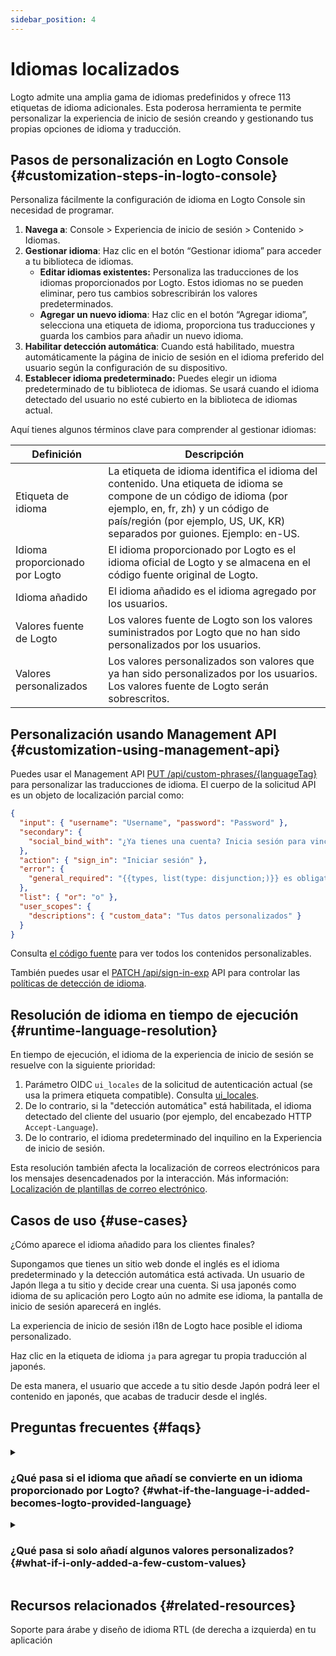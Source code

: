 ```yaml
---
sidebar_position: 4
---
```


# Idiomas localizados

Logto admite una amplia gama de idiomas predefinidos y ofrece 113 etiquetas de idioma adicionales. Esta poderosa herramienta te permite personalizar la experiencia de inicio de sesión creando y gestionando tus propias opciones de idioma y traducción.

## Pasos de personalización en Logto Console \{#customization-steps-in-logto-console}

Personaliza fácilmente la configuración de idioma en Logto Console sin necesidad de programar.

1. **Navega a**: <CloudLink to="/sign-in-experience/content">Console > Experiencia de inicio de sesión > Contenido > Idiomas</CloudLink>.
2. **Gestionar idioma**: Haz clic en el botón “Gestionar idioma” para acceder a tu biblioteca de idiomas.
   - **Editar idiomas existentes:** Personaliza las traducciones de los idiomas proporcionados por Logto. Estos idiomas no se pueden eliminar, pero tus cambios sobrescribirán los valores predeterminados.
   - **Agregar un nuevo idioma**: Haz clic en el botón “Agregar idioma”, selecciona una etiqueta de idioma, proporciona tus traducciones y guarda los cambios para añadir un nuevo idioma.
3. **Habilitar detección automática**: Cuando está habilitado, muestra automáticamente la página de inicio de sesión en el idioma preferido del usuario según la configuración de su dispositivo.
4. **Establecer idioma predeterminado:** Puedes elegir un idioma predeterminado de tu biblioteca de idiomas. Se usará cuando el idioma detectado del usuario no esté cubierto en la biblioteca de idiomas actual.

Aquí tienes algunos términos clave para comprender al gestionar idiomas:

| Definición                     | Descripción                                                                                                                                                                                                                              |
| ------------------------------ | ---------------------------------------------------------------------------------------------------------------------------------------------------------------------------------------------------------------------------------------- |
| Etiqueta de idioma             | La etiqueta de idioma identifica el idioma del contenido. Una etiqueta de idioma se compone de un código de idioma (por ejemplo, en, fr, zh) y un código de país/región (por ejemplo, US, UK, KR) separados por guiones. Ejemplo: en-US. |
| Idioma proporcionado por Logto | El idioma proporcionado por Logto es el idioma oficial de Logto y se almacena en el código fuente original de Logto.                                                                                                                     |
| Idioma añadido                 | El idioma añadido es el idioma agregado por los usuarios.                                                                                                                                                                                |
| Valores fuente de Logto        | Los valores fuente de Logto son los valores suministrados por Logto que no han sido personalizados por los usuarios.                                                                                                                     |
| Valores personalizados         | Los valores personalizados son valores que ya han sido personalizados por los usuarios. Los valores fuente de Logto serán sobrescritos.                                                                                                  |

## Personalización usando Management API \{#customization-using-management-api}

Puedes usar el Management API [PUT /api/custom-phrases/\{languageTag\}](https://openapi.logto.io/operation/operation-replacecustomphrase) para personalizar las traducciones de idioma. El cuerpo de la solicitud API es un objeto de localización parcial como:

```json
{
  "input": { "username": "Username", "password": "Password" },
  "secondary": {
    "social_bind_with": "¿Ya tienes una cuenta? Inicia sesión para vincular {{methods, list(type: disjunction;)}} con tu identidad social."
  },
  "action": { "sign_in": "Iniciar sesión" },
  "error": {
    "general_required": "{{types, list(type: disjunction;)}} es obligatorio"
  },
  "list": { "or": "o" },
  "user_scopes": {
    "descriptions": { "custom_data": "Tus datos personalizados" }
  }
}
```

Consulta [el código fuente](https://github.com/logto-io/logto/blob/master/packages/phrases-experience/src/locales/en/index.ts) para ver todos los contenidos personalizables.

También puedes usar el [PATCH /api/sign-in-exp](https://openapi.logto.io/group/endpoint-sign-in-experience) API para controlar las [políticas de detección de idioma](https://openapi.logto.io/operation/operation-getsigninexp#operation-getsigninexp-200-body-application-json-languageinfo).

## Resolución de idioma en tiempo de ejecución \{#runtime-language-resolution}

En tiempo de ejecución, el idioma de la experiencia de inicio de sesión se resuelve con la siguiente prioridad:

1. Parámetro OIDC `ui_locales` de la solicitud de autenticación actual (se usa la primera etiqueta compatible). Consulta [ui_locales](/end-user-flows/authentication-parameters/ui-locales).
2. De lo contrario, si la "detección automática" está habilitada, el idioma detectado del cliente del usuario (por ejemplo, del encabezado HTTP `Accept-Language`).
3. De lo contrario, el idioma predeterminado del inquilino en la Experiencia de inicio de sesión.

Esta resolución también afecta la localización de correos electrónicos para los mensajes desencadenados por la interacción. Más información: [Localización de plantillas de correo electrónico](/connectors/email-connectors/email-templates#email-template-localization).

## Casos de uso \{#use-cases}

¿Cómo aparece el idioma añadido para los clientes finales?

Supongamos que tienes un sitio web donde el inglés es el idioma predeterminado y la detección automática está activada. Un usuario de Japón llega a tu sitio y decide crear una cuenta. Si usa japonés como idioma de su aplicación pero Logto aún no admite ese idioma, la pantalla de inicio de sesión aparecerá en inglés.

La experiencia de inicio de sesión i18n de Logto hace posible el idioma personalizado.

Haz clic en la etiqueta de idioma `ja` para agregar tu propia traducción al japonés.

De esta manera, el usuario que accede a tu sitio desde Japón podrá leer el contenido en japonés, que acabas de traducir desde el inglés.

## Preguntas frecuentes \{#faqs}

<details>
  <summary>

### ¿Qué pasa si el idioma que añadí se convierte en un idioma proporcionado por Logto? \{#what-if-the-language-i-added-becomes-logto-provided-language}

</summary>

Junto a la etiqueta de idioma a la izquierda, aparecerá una etiqueta de idioma proporcionado por Logto, y el idioma que añadiste ya no podrá eliminarse. Los valores modificados seguirán funcionando y reemplazarán los valores originales de Logto. Borra los valores proporcionados por el usuario para usar los valores de la configuración predeterminada de Logto.

</details>

<details>
  <summary>

### ¿Qué pasa si solo añadí algunos valores personalizados? \{#what-if-i-only-added-a-few-custom-values}

</summary>

Lo que ven los usuarios finales es el resultado de la fusión de ambas columnas.
Supón que solo quieres hacer ajustes en un subconjunto de los textos originales proporcionados por Logto. La única diferencia entre tu pantalla de registro y la proporcionada por Logto serán las claves que editaste. El resto del contenido permanecerá sin cambios.

</details>

## Recursos relacionados \{#related-resources}

<Url href="https://blog.logto.io/rtl-language-support">
  Soporte para árabe y diseño de idioma RTL (de derecha a izquierda) en tu aplicación
</Url>
